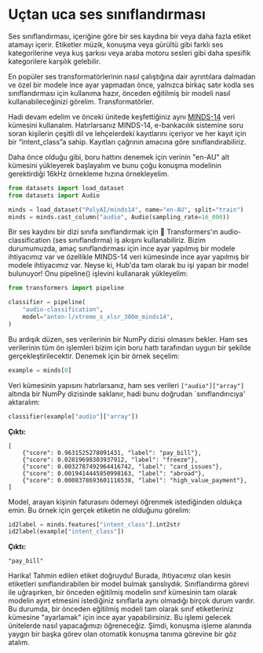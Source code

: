# Uçtan uca ses sınıflandırması


Ses sınıflandırması, içeriğine göre bir ses kaydına bir veya daha fazla etiket atamayı içerir. Etiketler müzik, konuşma veya gürültü gibi farklı ses kategorilerine veya kuş şarkısı veya araba motoru sesleri gibi daha spesifik kategorilere karşılık gelebilir.

En popüler ses transformatörlerinin nasıl çalıştığına dair ayrıntılara dalmadan ve özel bir modele ince ayar yapmadan önce, yalnızca birkaç satır kodla ses sınıflandırması için kullanıma hazır, önceden eğitilmiş bir modeli nasıl kullanabileceğinizi görelim. Transformatörler.



Hadi devam edelim ve önceki ünitede keşfettiğiniz aynı [MINDS-14](https://huggingface.co/datasets/PolyAI/minds14) veri kümesini kullanalım. Hatırlarsanız MINDS-14, e-bankacılık sistemine soru soran kişilerin çeşitli dil ve lehçelerdeki kayıtlarını içeriyor ve her kayıt için bir “intent_class”a sahip. Kayıtları çağrının amacına göre sınıflandırabiliriz.

Daha önce olduğu gibi, boru hattını denemek için verinin "en-AU" alt kümesini yükleyerek başlayalım ve bunu çoğu konuşma modelinin gerektirdiği 16kHz örnekleme hızına örnekleyelim.

```py
from datasets import load_dataset
from datasets import Audio

minds = load_dataset("PolyAI/minds14", name="en-AU", split="train")
minds = minds.cast_column("audio", Audio(sampling_rate=16_000))
```


Bir ses kaydını bir dizi sınıfa sınıflandırmak için 🤗 Transformers'ın audio-classification (ses sınıflandırma) iş akışını kullanabiliriz. Bizim durumumuzda, amaç sınıflandırması için ince ayar yapılmış bir modele ihtiyacımız var ve özellikle MINDS-14 veri kümesinde ince ayar yapılmış bir modele ihtiyacımız var. Neyse ki, Hub'da tam olarak bu işi yapan bir model bulunuyor! Onu pipeline() işlevini kullanarak yükleyelim:

```py
from transformers import pipeline

classifier = pipeline(
    "audio-classification",
    model="anton-l/xtreme_s_xlsr_300m_minds14",
)
```

Bu ardışık düzen, ses verilerinin bir NumPy dizisi olmasını bekler. Ham ses verilerinin tüm ön işlemleri bizim için boru hattı tarafından uygun bir şekilde gerçekleştirilecektir. Denemek için bir örnek seçelim:

```py
example = minds[0]
```

Veri kümesinin yapısını hatırlarsanız, ham ses verileri `["audio"]["array"]` altında bir NumPy dizisinde saklanır, hadi bunu doğrudan `sınıflandırıcıya' aktaralım:

```py
classifier(example["audio"]["array"])
```

**Çıktı:**
```out
[
    {"score": 0.9631525278091431, "label": "pay_bill"},
    {"score": 0.02819698303937912, "label": "freeze"},
    {"score": 0.0032787492964416742, "label": "card_issues"},
    {"score": 0.0019414445850998163, "label": "abroad"},
    {"score": 0.0008378693601116538, "label": "high_value_payment"},
]
```

Model, arayan kişinin faturasını ödemeyi öğrenmek istediğinden oldukça emin. Bu örnek için gerçek etiketin ne olduğunu görelim:

```py
id2label = minds.features["intent_class"].int2str
id2label(example["intent_class"])
```

**Çıktı:**
```out
"pay_bill"
```

Harika! Tahmin edilen etiket doğruydu! Burada, ihtiyacımız olan kesin etiketleri sınıflandırabilen bir model bulmak şanslıydık. Sınıflandırma görevi ile uğraşırken, bir önceden eğitilmiş modelin sınıf kümesinin tam olarak modelin ayırt etmesini istediğiniz sınıflarla aynı olmadığı birçok durum vardır. Bu durumda, bir önceden eğitilmiş modeli tam olarak sınıf etiketleriniz kümesine "ayarlamak" için ince ayar yapabilirsiniz. Bu işlemi gelecek ünitelerde nasıl yapacağımızı öğreneceğiz. Şimdi, konuşma işleme alanında yaygın bir başka görev olan otomatik konuşma tanıma görevine bir göz atalım.
